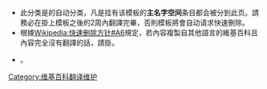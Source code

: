 {{hidden category}}
{{Backlog}}
{{empty category}}
{{Shortcut|CAT:PNT}}
*此分类是{{tl|NotMandarin}}的自动分类，凡是挂有该模板的'''主名字空间'''条目都会被分到此页。請務必在掛上{{tl|NotMandarin}}模板之後的2周內翻譯完畢，否則模板將會自动请求快速刪除。
*根據[[Wikipedia:快速删除方针#A6|Wikipedia:快速删除方针#A6]]規定，若內容複製自其他語言的維基百科且內容完全沒有翻譯的話，請掛{{tl|d|A6}}。
*{{分類隨機頁面}}。
{{翻譯相關維護}}

[[Category:维基百科翻译维护|Category:维基百科翻译维护]]